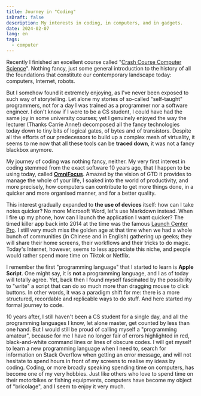 ```yaml
---
title: Journey in "Coding"
isDraft: false
description: My interests in coding, in computers, and in gadgets.
date: 2024-02-07
lang: en
tags:
  - computer
---
```


Recently I finished an excellent course called "[Crash Course Computer Science](https://www.youtube.com/watch?v=O5nskjZ_GoI)". Nothing fancy, just some general introduction to the history of all the foundations that constitute our contemporary landscape today: computers, Internet, robots.

But I somehow found it extremely enjoying, as I've never been exposed to such way of storytelling. Let alone my stories of so-called "self-taught" programmers, not for a day I was trained as a programmer nor a software engineer. I don't know if I were to be a CS student, I could have had the same joy in some university courses; yet I genuinely enjoyed the way the lecturer (Thanks Carrie Anne!) decomposed all the fancy technologies today down to tiny bits of logical gates, of bytes and of transistors. Despite all the efforts of our predecessors to build up a complex mesh of virtuality, it seems to me now that all these tools can be **traced down**, it was not a fancy blackbox anymore.

My journey of coding was nothing fancy, neither. My very first interest in coding stemmed from the exact software 10 years ago, that I happen to be using today, called [**OmniFocus**](https://www.omnigroup.com/omnifocus/). Amazed by the vision of GTD it provides to manage the whole of your life, I soaked into the world of productivity, and more precisely, how computers can contribute to get more things done, in a quicker and more organised manner, and for a better quality.

This interest gradually expanded to **the use of devices** itself: how can I take notes quicker? No more Microsoft Word, let's use Markdown instead. When I fire up my phone, how can I launch the application I want quicker? The timed killer app back into 2014 at the time was the famous [Launch Center Pro](https://learnomnifocus.com/app/launch-center-pro/). I still very much miss the golden age at that time when we had a whole bunch of communities (in Chinese and in English) gathering up geeks; they will share their home screens, their workflows and their tricks to do magic. Today's Internet, however, seems to less appreciate this niche, and people would rather spend more time on Tiktok or Netflix.

I remember the first "programming language" that I started to learn is **Apple Script**. One might say, it is **not** a programming language, and I as of today will totally agree. Yet, back then I found myself fascinated by the possibility to "write" a script that can do so much more than dragging mouse to click buttons. In other words, it was a paradigm shift for me: there is a more structured, recordable and replicable ways to do stuff. And here started my formal journey to code.

10 years after, I still haven't been a CS student for a single day, and all the programming languages I know, let alone master, get counted by less than one hand. But I would still be proud of calling myself a "programming amateur", because for me I have no longer fair of errors highlighted in red, black-and-white command lines or lines of obscure codes. I will get myself to learn a new programming language when I need to, search for information on Stack Overflow when getting an error message, and will not hesitate to spend hours in front of my screens to realise my ideas by coding. Coding, or more broadly speaking spending time on computers, has become one of my very hobbies. Just like others who love to spend time on their motorbikes or fishing equipments, computers have become my object of "bricolage", and I seem to enjoy it very much.
